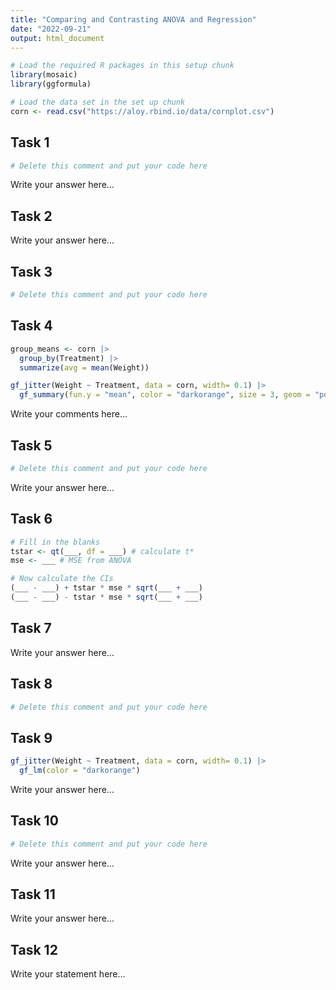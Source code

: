 ```yaml
---
title: "Comparing and Contrasting ANOVA and Regression"
date: "2022-09-21"
output: html_document
---
```


```r
# Load the required R packages in this setup chunk
library(mosaic)
library(ggformula)

# Load the data set in the set up chunk
corn <- read.csv("https://aloy.rbind.io/data/cornplot.csv")
```

## Task 1

```r
# Delete this comment and put your code here
```

Write your answer here...


## Task 2

Write your answer here...


## Task 3

```r
# Delete this comment and put your code here
```


## Task 4

```r
group_means <- corn |> 
  group_by(Treatment) |> 
  summarize(avg = mean(Weight))

gf_jitter(Weight ~ Treatment, data = corn, width= 0.1) |>
  gf_summary(fun.y = "mean", color = "darkorange", size = 3, geom = "point")
```

Write your comments here...


## Task 5 

```r
# Delete this comment and put your code here
```

Write your answer here...


## Task 6

```r
# Fill in the blanks
tstar <- qt(___, df = ___) # calculate t*
mse <- ___ # MSE from ANOVA

# Now calculate the CIs
(___ - ___) + tstar * mse * sqrt(___ + ___)
(___ - ___) - tstar * mse * sqrt(___ + ___)
```


## Task 7

Write your answer here...



## Task 8

```r
# Delete this comment and put your code here
```


## Task 9

```r
gf_jitter(Weight ~ Treatment, data = corn, width= 0.1) |>
  gf_lm(color = "darkorange")
```

Write your answer here...


## Task 10

```r
# Delete this comment and put your code here
```

Write your answer here...


## Task 11

Write your answer here...


## Task 12

Write your statement here...